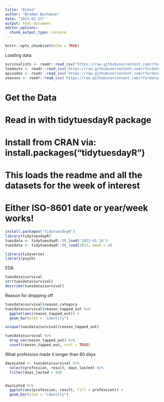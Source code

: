 ```yaml
---
title: "Alone"
author: "Braden Buchanan"
date: "2023-01-23"
output: html_document
editor_options: 
  chunk_output_type: console
---
```


```r
knitr::opts_chunk$set(echo = TRUE)
```

Loading data
```r
survivalists <- readr::read_csv('https://raw.githubusercontent.com/rfordatascience/tidytuesday/master/data/2023/2023-01-24/survivalists.csv')
loadouts <- readr::read_csv('https://raw.githubusercontent.com/rfordatascience/tidytuesday/master/data/2023/2023-01-24/loudouts.csv')
episodes <- readr::read_csv('https://raw.githubusercontent.com/rfordatascience/tidytuesday/master/data/2023/2023-01-24/episodes.csv')
seasons <- readr::read_csv('https://raw.githubusercontent.com/rfordatascience/tidytuesday/master/data/2023/2023-01-24/seasons.csv')
```

# Get the Data

# Read in with tidytuesdayR package 
# Install from CRAN via: install.packages("tidytuesdayR")
# This loads the readme and all the datasets for the week of interest

# Either ISO-8601 date or year/week works!
```r
install.packages("tidytuesdayR")
library(tidytuesdayR)
tuesdata <- tidytuesdayR::tt_load('2023-01-24')
tuesdata <- tidytuesdayR::tt_load(2023, week = 4)
```

```r
library(tidyverse)
library(psych)
```

EDA
```r
tuesdata$survival
str(tuesdata$survival)
describe(tuesdata$survival)
```

Reason for dropping off
```r
tuesdata$survival$reason_category
tuesdata$survival$reason_tapped_out %>%
  ggplot(aes(reason_tapped_out)) +
  geom_bar(stat = "identity")

unique(tuesdata$survival$reason_tapped_out)

tuesdata$survival %>%
  drop_na(reason_tapped_out) %>%
  count(reason_tapped_out, sort = TRUE) 
```

What profession made it longer than 80 days
```r
daysLated <- tuesdata$survival %>%
  select(profession, result, days_lasted) %>%
  filter(days_lasted > 80)


daysLated %>%
  ggplot(aes(profession, result, fill = profession)) +
  geom_bar(stat = "identity")
```
